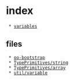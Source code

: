 = index =

  * [[variables]]

== files ==
  * [[oo-bootstrap]]
  * [[TypePrimitives/string]]
  * [[TypePrimitives/array]]
  * [[util/variable]]
